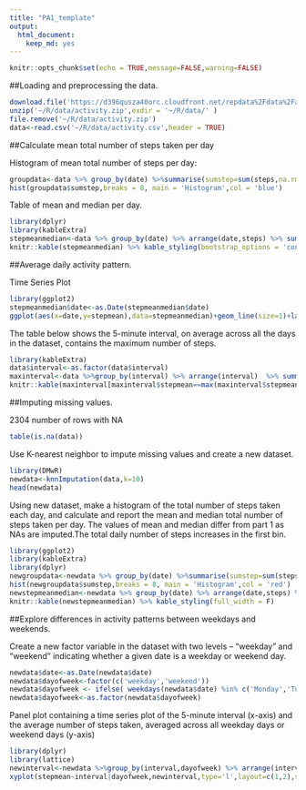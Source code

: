 ```yaml
---
title: "PA1_template"
output: 
  html_document: 
    keep_md: yes
---
```


```r
knitr::opts_chunk$set(echo = TRUE,message=FALSE,warning=FALSE)
```

##Loading and preprocessing the data.
```r
download.file('https://d396qusza40orc.cloudfront.net/repdata%2Fdata%2Factivity.zip',destfile = '~/R/data/activity.zip')
unzip('~/R/data/activity.zip',exdir = '~/R/data/' )
file.remove('~/R/data/activity.zip')
data<-read.csv('~/R/data/activity.csv',header = TRUE)
```

##Calculate mean total number of steps taken per day

Histogram of mean total number of steps per day:

```r
groupdata<-data %>% group_by(date) %>%summarise(sumstep=sum(steps,na.rm = TRUE))
hist(groupdata$sumstep,breaks = 8, main = 'Histogram',col = 'blue')
```

Table of mean and median per day.

```r
library(dplyr)
library(kableExtra)
stepmeanmedian<-data %>% group_by(date) %>% arrange(date,steps) %>% summarise(stepmean=mean(steps,na.rm = TRUE),stepmedian=median(steps,na.rm = TRUE))
knitr::kable(stepmeanmedian) %>% kable_styling(bootstrap_options = 'condensed', full_width = F)
```

##Average daily activity pattern.

Time Series Plot

```r
library(ggplot2)
stepmeanmedian$date<-as.Date(stepmeanmedian$date)
ggplot(aes(x=date,y=stepmean),data=stepmeanmedian)+geom_line(size=1)+labs(title='Time Series Plot')+theme(plot.title = element_text(hjust = 0.5))
```

The table below shows the 5-minute interval, on average across all the days in the dataset, contains the maximum number of steps.

```r
library(kableExtra)
data$interval<-as.factor(data$interval)
maxinterval<-data %>%group_by(interval) %>% arrange(interval)  %>% summarise(stepmean=mean(steps,na.rm = TRUE))
knitr::kable(maxinterval[maxinterval$stepmean==max(maxinterval$stepmean),])%>% kable_styling(bootstrap_options = 'condensed',full_width = F)
```

##Imputing missing values.

2304 number of rows with NA
```r
table(is.na(data))
```

Use K-nearest neighbor to impute missing values and create a new dataset.
```r
library(DMwR)
newdata<-knnImputation(data,k=10)
head(newdata)
```

Using new dataset, make a histogram of the total number of steps taken each day, and calculate and report the mean and median total number of steps taken per day.
The values of mean and median differ from part 1 as NAs are imputed.The total daily number of steps increases in the first bin.

```r
library(ggplot2)
library(kableExtra)
library(dplyr)
newgroupdata<-newdata %>% group_by(date) %>%summarise(sumstep=sum(steps,na.rm = TRUE))
hist(newgroupdata$sumstep,breaks = 8, main = 'Histogram',col = 'red')
newstepmeanmedian<-newdata %>% group_by(date) %>% arrange(date,steps) %>% summarise(stepmean=mean(steps),stepmedian=median(steps))
knitr::kable(newstepmeanmedian) %>% kable_styling(full_width = F)
```
##Explore differences in activity patterns between weekdays and weekends.

Create a new factor variable in the dataset with two levels – “weekday” and “weekend” indicating whether a given date is a weekday or weekend day.
```r
newdata$date<-as.Date(newdata$date)
newdata$dayofweek<-factor(c('weekday','weekend'))
newdata$dayofweek <- ifelse( weekdays(newdata$date) %in% c('Monday','Tuesday','Wedesday','Thursday','Friday'),"weekday", "weekend")
newdata$dayofweek<-as.factor(newdata$dayofweek)
```

Panel plot containing a time series plot of the 5-minute interval (x-axis) and the average number of steps taken, averaged across all weekday days or weekend days (y-axis)

```r

library(dplyr)
library(lattice)
newinterval<-newdata %>%group_by(interval,dayofweek) %>% arrange(interval)  %>% summarise(stepmean=mean(steps))
xyplot(stepmean~interval|dayofweek,newinterval,type='l',layout=c(1,2),scales = list(x=list(at=NULL)))
     
```
